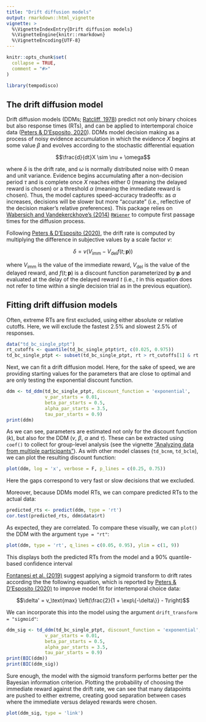 ```yaml
---
title: "Drift diffusion models"
output: rmarkdown::html_vignette
vignette: >
  %\VignetteIndexEntry{Drift diffusion models}
  %\VignetteEngine{knitr::rmarkdown}
  %\VignetteEncoding{UTF-8}
---
```


```r
knitr::opts_chunk$set(
  collapse = TRUE,
  comment = "#>"
)
```

```r
library(tempodisco)
```

## The drift diffusion model

Drift diffusion models (DDMs; [Ratcliff, 1978](https://doi.org/10.1037/0033-295X.85.2.59)) predict not only binary choices but also response times (RTs), and can be applied to intertemporal choice data ([Peters & D'Esposito, 2020](https://doi.org/10.1371/journal.pcbi.1007615)). DDMs model decision making as a process of noisy evidence accumulation in which the evidence $X$ begins at some value $\beta$ and evolves according to the stochastic differential equation

$$\frac{d}{dt}X \sim \nu + \omega$$

where $\delta$ is the drift rate, and $\omega$ is normally distributed noise with 0 mean and unit variance. Evidence begins accumulating after a non-decision period $\tau$ and is complete once $X$ reaches either 0 (meaning the delayed reward is chosen) or a threshold $\alpha$ (meaning the immediate reward is chosen). Thus, the model captures speed-accuracy tradeoffs: as $\alpha$ increases, decisions will be slower but more "accurate" (i.e., reflective of the decision maker's relative preferences). This package relies on [Wabersich and Vandekerckhove's (2014) ](https://doi.org/10.32614/RJ-2014-005) [`RWiener`](https://cran.r-project.org/package=RWiener) to compute first passage times for the diffusion process.

Following [Peters & D'Esposito (2020)](https://doi.org/10.1371/journal.pcbi.1007615), the drift rate is computed by multiplying the difference in subjective values by a scale factor $v$:

$$\delta = v\big( V_\text{imm} - V_\text{del}f(t;\mathbf{p})\big)$$

where $V_\text{imm}$ is the value of the immediate reward, $V_\text{del}$ is the value of the delayed reward, and $f(t;\mathbf{p})$ is a discount function parameterized by $\mathbf{p}$ and evaluated at the delay of the delayed reward $t$ (i.e., $t$ in this equation does not refer to time within a single decision trial as in the previous equation).

## Fitting drift diffusion models

Often, extreme RTs are first excluded, using either absolute or relative cutoffs. Here, we will exclude the fastest 2.5% and slowest 2.5% of responses.

```r
data("td_bc_single_ptpt")
rt_cutoffs <- quantile(td_bc_single_ptpt$rt, c(0.025, 0.975))
td_bc_single_ptpt <- subset(td_bc_single_ptpt, rt > rt_cutoffs[1] & rt < rt_cutoffs[2])
```

Next, we can fit a drift diffusion model. Here, for the sake of speed, we are providing starting values for the parameters that are close to optimal and are only testing the exponential discount function.

```r
ddm <- td_ddm(td_bc_single_ptpt, discount_function = 'exponential',
              v_par_starts = 0.01,
              beta_par_starts = 0.5,
              alpha_par_starts = 3.5,
              tau_par_starts = 0.9)
print(ddm)
```

As we can see, parameters are estimated not only for the discount function ($k$), but also for the DDM ($v$, $\beta$, $\alpha$ and $\tau$). These can be extracted using `coef()` to collect for group-level analysis (see the vignette ["Analyzing data from multiple participants"](analyzing-study.html)). As with other model classes (`td_bcnm`, `td_bclm`), we can plot the resulting discount function:

```r
plot(ddm, log = 'x', verbose = F, p_lines = c(0.25, 0.75))
```

Here the gaps correspond to very fast or slow decisions that we excluded.

Moreover, because DDMs model RTs, we can compare predicted RTs to the actual data:

```r
predicted_rts <- predict(ddm, type = 'rt')
cor.test(predicted_rts, ddm$data$rt)
```

As expected, they are correlated. To compare these visually, we can `plot()` the DDM with the argument `type = "rt"`:

```r
plot(ddm, type = 'rt', q_lines = c(0.05, 0.95), ylim = c(1, 9))
```

This displays both the predicted RTs from the model and a 90% quantile-based confidence interval

[Fontanesi et al. (2019)](https://doi.org/10.3758/s13423-018-1554-2) suggest applying a sigmoid transform to drift rates according the the following equation, which is reported by [Peters & D'Esposito (2020)](https://doi.org/10.1371/journal.pcbi.1007615) to improve model fit for intertemporal choice data:

$$\delta' = v_\text{max} \left(\frac{2}{1 + \exp\{-\delta\}} - 1\right)$$

We can incorporate this into the model using the argument `drift_transform = "sigmoid"`:

```r
ddm_sig <- td_ddm(td_bc_single_ptpt, discount_function = 'exponential', drift_transform = 'sigmoid',
              v_par_starts = 0.01,
              beta_par_starts = 0.5,
              alpha_par_starts = 3.5,
              tau_par_starts = 0.9)
print(BIC(ddm))
print(BIC(ddm_sig))
```

Sure enough, the model with the sigmoid transform performs better per the Bayesian information criterion. Plotting the probability of choosing the immediate reward against the drift rate, we can see that many datapoints are pushed to either extreme, creating good separation between cases where the immediate versus delayed rewards were chosen.

```r
plot(ddm_sig, type = 'link')
```
